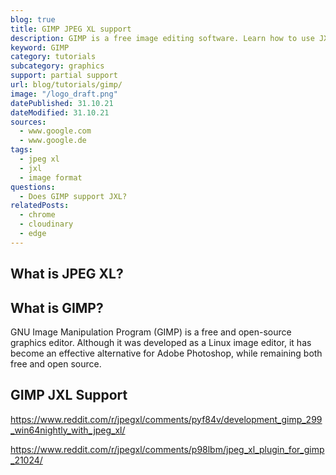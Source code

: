 ```yaml
---
blog: true
title: GIMP JPEG XL support
description: GIMP is a free image editing software. Learn how to use JXL images within GIMP.
keyword: GIMP
category: tutorials
subcategory: graphics
support: partial support
url: blog/tutorials/gimp/
image: "/logo_draft.png"
datePublished: 31.10.21
dateModified: 31.10.21
sources:
  - www.google.com
  - www.google.de
tags:
  - jpeg xl
  - jxl
  - image format
questions:
  - Does GIMP support JXL?
relatedPosts:
  - chrome
  - cloudinary
  - edge
---
```


## What is JPEG XL?

## What is GIMP?

GNU Image Manipulation Program (GIMP) is a free and open-source graphics editor. Although it was developed as a Linux image editor, it has become an effective alternative for Adobe Photoshop, while remaining both free and open source.

## GIMP JXL Support

https://www.reddit.com/r/jpegxl/comments/pyf84v/development_gimp_299_win64nightly_with_jpeg_xl/

https://www.reddit.com/r/jpegxl/comments/p98lbm/jpeg_xl_plugin_for_gimp_21024/
